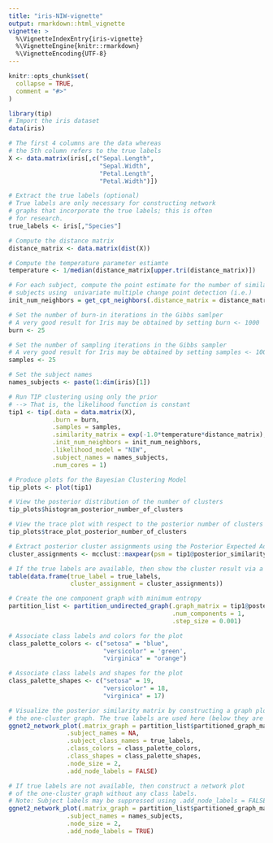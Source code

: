 ```yaml
---
title: "iris-NIW-vignette"
output: rmarkdown::html_vignette
vignette: >
  %\VignetteIndexEntry{iris-vignette}
  %\VignetteEngine{knitr::rmarkdown}
  %\VignetteEncoding{UTF-8}
---
```


```r
knitr::opts_chunk$set(
  collapse = TRUE,
  comment = "#>"
)
```

```r
library(tip)
# Import the iris dataset
data(iris)

# The first 4 columns are the data whereas
# the 5th column refers to the true labels
X <- data.matrix(iris[,c("Sepal.Length",
                         "Sepal.Width",
                         "Petal.Length",
                         "Petal.Width")])

# Extract the true labels (optional)
# True labels are only necessary for constructing network 
# graphs that incorporate the true labels; this is often
# for research. 
true_labels <- iris[,"Species"]

# Compute the distance matrix
distance_matrix <- data.matrix(dist(X))

# Compute the temperature parameter estiamte
temperature <- 1/median(distance_matrix[upper.tri(distance_matrix)])

# For each subject, compute the point estimate for the number of similar 
# subjects using  univariate multiple change point detection (i.e.)
init_num_neighbors = get_cpt_neighbors(.distance_matrix = distance_matrix)

# Set the number of burn-in iterations in the Gibbs samlper
# A very good result for Iris may be obtained by setting burn <- 1000
burn <- 25

# Set the number of sampling iterations in the Gibbs sampler
# A very good result for Iris may be obtained by setting samples <- 1000
samples <- 25

# Set the subject names
names_subjects <- paste(1:dim(iris)[1])

# Run TIP clustering using only the prior
# --> That is, the likelihood function is constant
tip1 <- tip(.data = data.matrix(X),
            .burn = burn,
            .samples = samples,
            .similarity_matrix = exp(-1.0*temperature*distance_matrix),
            .init_num_neighbors = init_num_neighbors,
            .likelihood_model = "NIW", 
            .subject_names = names_subjects,
            .num_cores = 1)
```

```r
# Produce plots for the Bayesian Clustering Model
tip_plots <- plot(tip1)
```

```r
# View the posterior distribution of the number of clusters
tip_plots$histogram_posterior_number_of_clusters
```

```r
# View the trace plot with respect to the posterior number of clusters
tip_plots$trace_plot_posterior_number_of_clusters
```

```r
# Extract posterior cluster assignments using the Posterior Expected Adjusted Rand (PEAR) index
cluster_assignments <- mcclust::maxpear(psm = tip1@posterior_similarity_matrix)$cl

# If the true labels are available, then show the cluster result via a contigency table
table(data.frame(true_label = true_labels,
                 cluster_assignment = cluster_assignments))
```

```r
# Create the one component graph with minimum entropy
partition_list <- partition_undirected_graph(.graph_matrix = tip1@posterior_similarity_matrix,
                                             .num_components = 1,
                                             .step_size = 0.001)
```

```r
# Associate class labels and colors for the plot
class_palette_colors <- c("setosa" = "blue",
                          "versicolor" = 'green',
                          "virginica" = "orange")

# Associate class labels and shapes for the plot
class_palette_shapes <- c("setosa" = 19,
                          "versicolor" = 18,
                          "virginica" = 17)

# Visualize the posterior similarity matrix by constructing a graph plot of 
# the one-cluster graph. The true labels are used here (below they are not).
ggnet2_network_plot(.matrix_graph = partition_list$partitioned_graph_matrix,
                .subject_names = NA,
                .subject_class_names = true_labels,
                .class_colors = class_palette_colors,
                .class_shapes = class_palette_shapes,
                .node_size = 2,
                .add_node_labels = FALSE)
```

```r
# If true labels are not available, then construct a network plot
# of the one-cluster graph without any class labels.
# Note: Subject labels may be suppressed using .add_node_labels = FALSE.  
ggnet2_network_plot(.matrix_graph = partition_list$partitioned_graph_matrix,
                .subject_names = names_subjects,
                .node_size = 2,
                .add_node_labels = TRUE)

```
